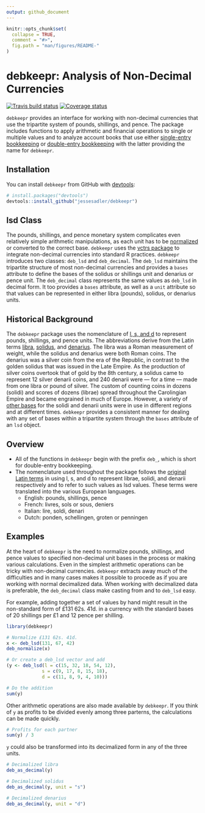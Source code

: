 ```yaml
---
output: github_document
---
```


<!-- README.md is generated from README.Rmd. Please edit that file -->

```r
knitr::opts_chunk$set(
  collapse = TRUE,
  comment = "#>",
  fig.path = "man/figures/README-"
)
```

# debkeepr: Analysis of Non-Decimal Currencies

[![Travis build status](https://travis-ci.org/jessesadler/debkeepr.svg?branch=master)](https://travis-ci.org/jessesadler/debkeepr)
[![Coverage status](https://codecov.io/gh/jessesadler/debkeepr/branch/master/graph/badge.svg)](https://codecov.io/github/jessesadler/debkeepr?branch=master)

`debkeepr` provides an interface for working with non-decimal currencies that use the tripartite system of pounds, shillings, and pence. The package includes functions to apply arithmetic and financial operations to single or multiple values and to analyze account books that use either [single-entry bookkeeping](https://en.wikipedia.org/wiki/Single-entry_bookkeeping_system) or [double-entry bookkeeping](https://en.wikipedia.org/wiki/Double-entry_bookkeeping_system) with the latter providing the name for `debkeepr`.

## Installation
You can install `debkeepr` from GitHub with [devtools](https://github.com/hadley/devtools):

```r
# install.packages("devtools")
devtools::install_github("jessesadler/debkeepr")
```

## lsd Class
The pounds, shillings, and pence monetary system complicates even relatively simple arithmetic manipulations, as each unit has to be [normalized](https://en.wikipedia.org/wiki/Arithmetic#Compound_unit_arithmetic) or converted to the correct base. `debkeepr` uses the [vctrs package](https://vctrs.r-lib.org) to integrate non-decimal currencies into standard R practices. `debkeepr` introduces two classes: `deb_lsd` and `deb_decimal`. The `deb_lsd` maintains the tripartite structure of most non-decimal currencies and provides a `bases` attribute to define the bases of the solidus or shillings unit and denarius or pence unit. The `deb_decimal` class represents the same values as `deb_lsd` in decimal form. It too provides a `bases` attribute, as well as a `unit` attribute so that values can be represented in either libra (pounds), solidus, or denarius units.

## Historical Background
The `debkeepr` package uses the nomenclature of [l, s, and d](https://en.wikipedia.org/wiki/%C2%A3sd) to represent pounds, shillings, and pence units. The abbreviations derive from the Latin terms [libra](https://en.wikipedia.org/wiki/French_livre), [solidus](https://en.wikipedia.org/wiki/Solidus_(coin)), and [denarius](https://en.wikipedia.org/wiki/Denarius). The libra was a Roman measurement of weight, while the solidus and denarius were both Roman coins. The denarius was a silver coin from the era of the Republic, in contrast to the golden solidus that was issued in the Late Empire. As the production of silver coins overtook that of gold by the 8th century, a solidus came to represent 12 silver denarii coins, and 240 denarii were — for a time — made from one libra or pound of silver. The custom of counting coins in dozens (solidi) and scores of dozens (librae) spread throughout the Carolingian Empire and became engrained in much of Europe. However, a variety of [other bases](https://en.wikipedia.org/wiki/Non-decimal_currency) for the solidi and denarii units were in use in different regions and at different times. `debkeepr` provides a consistent manner for dealing with any set of bases within a tripartite system through the `bases` attribute of an `lsd` object.

## Overview
- All of the functions in `debkeepr` begin with the prefix `deb_`, which is short for double-entry bookkeeping.
- The nomenclature used throughout the package follows the [original Latin terms](https://en.wikipedia.org/wiki/%C2%A3sd) in using l, s, and d to represent librae, solidi, and denarii respectively and to refer to such values as lsd values. These terms were translated into the various European languages.
	- English: pounds, shillings, pence
	- French: livres, sols or sous, deniers
	- Italian: lire, soldi, denari
	- Dutch: ponden, schellingen, groten or penningen

## Examples
At the heart of `debkeepr` is the need to normalize pounds, shillings, and pence values to specified non-decimal unit bases in the process or making various calculations. Even in the simplest arithmetic operations can be tricky with non-decimal currencies. `debkeepr` extracts away much of the difficulties and in many cases makes it possible to procede as if you are working with normal decimalized data. When working with decimalized data is preferable, the `deb_decimal` class make casting from and to `deb_lsd` easy.

For example, adding together a set of values by hand might result in the non-standard form of £131 62s. 41d. in a currency with the standard bases of 20 shillings per £1 and 12 pence per shilling.

```r
library(debkeepr)

# Normalize £131 62s. 41d.
x <- deb_lsd(131, 67, 42)
deb_normalize(x)

# Or create a deb_lsd vector and add
(y <- deb_lsd(l = c(15, 32, 18, 54, 12),
             s = c(9, 17, 8, 15, 18),
             d = c(11, 8, 9, 4, 10)))

# Do the addition
sum(y)
```

Other arithmetic operations are also made available by `debkeepr`. If you think of `y` as profits to be divided evenly among three parterns, the calculations can be made quickly.

```r

# Profits for each partner
sum(y) / 3
```

`y` could also be transformed into its decimalized form in any of the three units.

```r
# Decimalized libra
deb_as_decimal(y)

# Decimalized solidus
deb_as_decimal(y, unit = "s")

# Decimalized denarius
deb_as_decimal(y, unit = "d")
```
